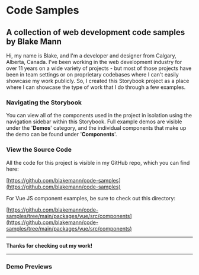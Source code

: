 

# Code Samples
## A collection of web development code samples by Blake Mann

Hi, my name is Blake, and I'm a developer and designer from Calgary, Alberta, Canada. I've been working in the web development industry for over 11 years on a wide variety of projects - but most of those projects have been in team settings or on proprietary codebases where I can't easily showcase my work publicly. So, I created this Storybook project as a place where I can showcase the type of work that I do through a few examples.

### Navigating the Storybook

You can view all of the components used in the project in isolation using the navigation sidebar within this Storybook. Full example demos are visible under the '**Demos**' category, and the individual components that make up the demo can be found under '**Components**'.

### View the Source Code

All the code for this project is visible in my GitHub repo, which you can find here:

[https://github.com/blakemann/code-samples](https://github.com/blakemann/code-samples)

For Vue JS component examples, be sure to check out this directory:

[https://github.com/blakemann/code-samples/tree/main/packages/vue/src/components](https://github.com/blakemann/code-samples/tree/main/packages/vue/src/components)

---

**Thanks for checking out my work!**

---

### Demo Previews

<Canvas of={GameControllerDemo} />
